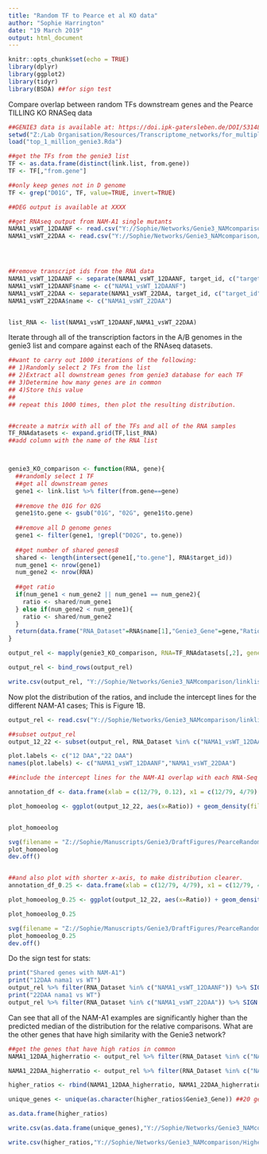 ```yaml
---
title: "Random TF to Pearce et al KO data"
author: "Sophie Harrington"
date: "19 March 2019"
output: html_document
---
```


```r
knitr::opts_chunk$set(echo = TRUE)
library(dplyr)
library(ggplot2)
library(tidyr)
library(BSDA) ##for sign test
```

Compare overlap between random TFs downstream genes and the Pearce TILLING KO RNASeq data


```r

##GENIE3 data is available at: https://doi.ipk-gatersleben.de/DOI/53148abd-26a1-4ede-802b-c2635af6a725/ef7a50bf-54bb-4041-b922-4e60af47dd14/0/1847940088 
setwd("Z:/Lab Organisation/Resources/Transcriptome_networks/for_multiple_networks/")
load("top_1_million_genie3.Rda")

##get the TFs from the genie3 list
TF <- as.data.frame(distinct(link.list, from.gene))
TF <- TF[,"from.gene"]

##only keep genes not in D genome
TF <- grep("D01G", TF, value=TRUE, invert=TRUE)

##DEG output is available at XXXX

##get RNAseq output from NAM-A1 single mutants
NAMA1_vsWT_12DAANF <- read.csv("Y://Sophie/Networks/Genie3_NAMcomparison/Anna_RNAseqoutput/12DAA_gpcA1_ref_WT_NOFILTERING.txt", sep=" ", header=TRUE)
NAMA1_vsWT_22DAA <- read.csv("Y://Sophie/Networks/Genie3_NAMcomparison/Anna_RNAseqoutput/22DAA_gpcA1_ref_WT.txt", sep=" ", header=TRUE)




##remove transcript ids from the RNA data
NAMA1_vsWT_12DAANF <- separate(NAMA1_vsWT_12DAANF, target_id, c("target_id","transcript"), sep="\\.")
NAMA1_vsWT_12DAANF$name <- c("NAMA1_vsWT_12DAANF")
NAMA1_vsWT_22DAA <- separate(NAMA1_vsWT_22DAA, target_id, c("target_id","transcript"), sep="\\.")
NAMA1_vsWT_22DAA$name <- c("NAMA1_vsWT_22DAA")


list_RNA <- list(NAMA1_vsWT_12DAANF,NAMA1_vsWT_22DAA)


```

Iterate through all of the transcription factors in the A/B genomes in the genie3 list and compare against each of the RNAseq datasets.

```r
##want to carry out 1000 iterations of the following:
## 1)Randomly select 2 TFs from the list 
## 2)Extract all downstream genes from genie3 database for each TF
## 3)Determine how many genes are in common
## 4)Store this value 
##
## repeat this 1000 times, then plot the resulting distribution.


##create a matrix with all of the TFs and all of the RNA samples
TF_RNAdatasets <- expand.grid(TF,list_RNA)
##add column with the name of the RNA list



genie3_KO_comparison <- function(RNA, gene){
  ##randomly select 1 TF
  ##get all downstream genes
  gene1 <- link.list %>% filter(from.gene==gene)
  
  ##remove the 01G for 02G
  gene1$to.gene <- gsub("01G", "02G", gene1$to.gene)
  
  ##remove all D genome genes
  gene1 <- filter(gene1, !grepl("D02G", to.gene))
  
  ##get number of shared genes8
  shared <- length(intersect(gene1[,"to.gene"], RNA$target_id))
  num_gene1 <- nrow(gene1)
  num_gene2 <- nrow(RNA)
  
  ##get ratio
  if(num_gene1 < num_gene2 || num_gene1 == num_gene2){
    ratio <- shared/num_gene1
  } else if(num_gene2 < num_gene1){
    ratio <- shared/num_gene2
  }
  return(data.frame("RNA_Dataset"=RNA$name[1],"Genie3_Gene"=gene,"Ratio"=ratio, "RNA-Seq genes"=num_gene2,"Genie3 DS Genes"=num_gene1, "Number shared"=shared))
}

output_rel <- mapply(genie3_KO_comparison, RNA=TF_RNAdatasets[,2], gene=TF_RNAdatasets[,1], SIMPLIFY = FALSE)

output_rel <- bind_rows(output_rel)

write.csv(output_rel, "Y://Sophie/Networks/Genie3_NAMcomparison/linklist_Genie3_NAMSharedDist.csv")


```

Now plot the distribution of the ratios, and include the intercept lines for the different NAM-A1 cases; This is Figure 1B.

```r
output_rel <- read.csv("Y://Sophie/Networks/Genie3_NAMcomparison/linklist_Genie3_NAMSharedDist.csv")

##subset output_rel
output_12_22 <- subset(output_rel, RNA_Dataset %in% c("NAMA1_vsWT_12DAANF","NAMA1_vsWT_22DAA"))

plot.labels <- c("12 DAA","22 DAA")
names(plot.labels) <- c("NAMA1_vsWT_12DAANF","NAMA1_vsWT_22DAA")

##include the intercept lines for the NAM-A1 overlap with each RNA-Seq dataset.

annotation_df <- data.frame(xlab = c(12/79, 0.12), x1 = c(12/79, 4/79), ylab=c(30,50), y1 = c(25,40), y2=c(0,0), lab=c("12/79","4/79"), RNA_Dataset=c("NAMA1_vsWT_12DAANF","NAMA1_vsWT_22DAA"))

plot_homoeolog <- ggplot(output_12_22, aes(x=Ratio)) + geom_density(fill="darkorchid3", alpha=0.7) + xlim(0,1) + ylab("Density") +   xlab("Ratio") + theme(axis.title = element_text(size=rel(1))) + facet_wrap(~RNA_Dataset, ncol=1, labeller=labeller(RNA_Dataset=plot.labels), scales="free") + theme_minimal() + geom_text(data=annotation_df, aes(x = xlab, y =ylab, label=lab), size=3) + geom_segment(data=annotation_df, aes(x=x1, xend=x1, y=y1, yend=y2), colour="black")


plot_homoeolog

svg(filename = "Z://Sophie/Manuscripts/Genie3/DraftFigures/PearceRandomDist.svg",width=2, height=4)
plot_homoeolog
dev.off()


##and also plot with shorter x-axis, to make distribution clearer.
annotation_df_0.25 <- data.frame(xlab = c(12/79, 4/79), x1 = c(12/79, 4/79), ylab=c(30,50), y1 = c(25,40), y2=c(0,0), lab=c("12/79","4/79"), RNA_Dataset=c("NAMA1_vsWT_12DAANF","NAMA1_vsWT_22DAA"))

plot_homoeolog_0.25 <- ggplot(output_12_22, aes(x=Ratio)) + geom_density(fill="darkorchid3", alpha=0.7) + xlim(0,0.25) + ylab("Density") +   xlab("Ratio") + theme_minimal() + theme(axis.title = element_text(size=rel(1)), axis.text.x = element_text(size=rel(0.7)), axis.text.y = element_text(size=rel(0.7))) + facet_wrap(~RNA_Dataset, ncol=1, labeller=labeller(RNA_Dataset=plot.labels), scales="free") + geom_text(data=annotation_df_0.25, aes(x = xlab, y =ylab, label=lab), size=3) + geom_segment(data=annotation_df, aes(x=x1, xend=x1, y=y1, yend=y2), colour="black")

plot_homoeolog_0.25

svg(filename = "Z://Sophie/Manuscripts/Genie3/DraftFigures/PearceRandomDist_x0.25.svg",width=2, height=4)
plot_homoeolog_0.25
dev.off()
```

Do the sign test for stats:

```r

print("Shared genes with NAM-A1")
print("12DAA nama1 vs WT")
output_rel %>% filter(RNA_Dataset %in% c("NAMA1_vsWT_12DAANF")) %>% SIGN.test(.$Ratio, md=(12/79), alternative="less", conf.level = 0.95, data=.)
print("22DAA nama1 vs WT")
output_rel %>% filter(RNA_Dataset %in% c("NAMA1_vsWT_22DAA")) %>% SIGN.test(.$Ratio, md=(4/79), alternative="less", conf.level = 0.95, data=.)

```

Can see that all of the NAM-A1 examples are significantly higher than the predicted median of the distribution for the relative comparisons. 
What are the other genes that have high similarity with the Genie3 network?

```r

##get the genes that have high ratios in common
NAMA1_12DAA_higherratio <- output_rel %>% filter(RNA_Dataset %in% c("NAMA1_vsWT_12DAANF")) %>% filter(Ratio > (12/79))

NAMA1_22DAA_higherratio <- output_rel %>% filter(RNA_Dataset %in% c("NAMA1_vsWT_22DAA")) %>% filter(Ratio > (4/79))

higher_ratios <- rbind(NAMA1_12DAA_higherratio, NAMA1_22DAA_higherratio)

unique_genes <- unique(as.character(higher_ratios$Genie3_Gene)) ##20 genes in total

as.data.frame(higher_ratios)

write.csv(as.data.frame(unique_genes),"Y://Sophie/Networks/Genie3_NAMcomparison/HigherRatioGenie3TFs.csv")

write.csv(higher_ratios,"Y://Sophie/Networks/Genie3_NAMcomparison/HigherRatioGenie3TFs_fulltable.csv")

```

